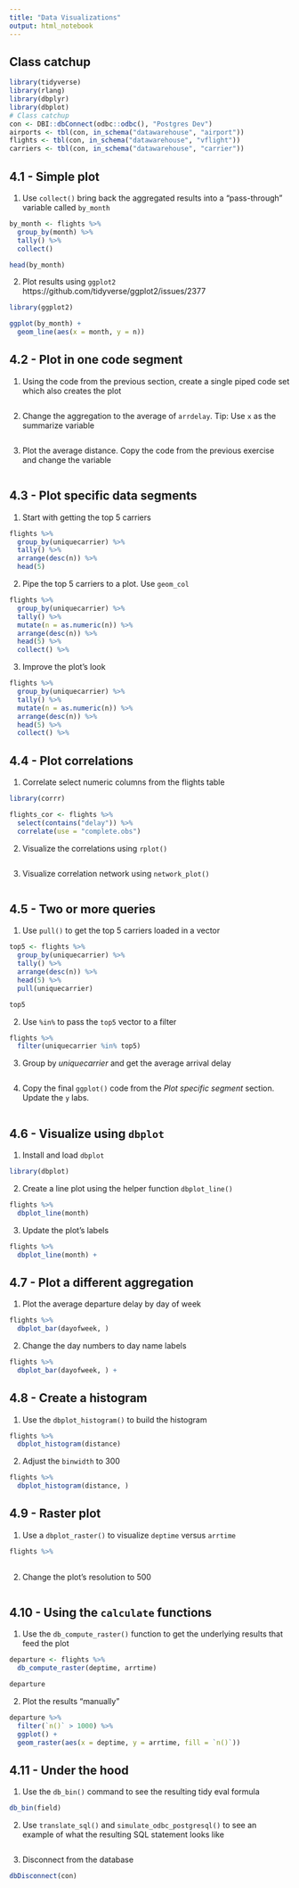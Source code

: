 ```yaml
---
title: "Data Visualizations"
output: html_notebook
---
```


## Class catchup

```r
library(tidyverse)
library(rlang)
library(dbplyr)
library(dbplot)
# Class catchup
con <- DBI::dbConnect(odbc::odbc(), "Postgres Dev")
airports <- tbl(con, in_schema("datawarehouse", "airport")) 
flights <- tbl(con, in_schema("datawarehouse", "vflight"))
carriers <- tbl(con, in_schema("datawarehouse", "carrier"))
```

## 4.1 - Simple plot

1. Use `collect()` bring back the aggregated results into a "pass-through" variable called `by_month`
```r
by_month <- flights %>%
  group_by(month) %>%
  tally() %>%
  collect() 

head(by_month)
```

2. Plot results using `ggplot2`
https://github.com/tidyverse/ggplot2/issues/2377

```r
library(ggplot2)

ggplot(by_month) +
  geom_line(aes(x = month, y = n)) 
```

## 4.2 - Plot in one code segment

1. Using the code from the previous section, create a single piped code set which also creates the plot
```r

```

2. Change the aggregation to the average of `arrdelay`.  Tip: Use `x` as the summarize variable 
```r

```

3. Plot the average distance. Copy the code from the previous exercise and change the variable
```r

```

## 4.3 - Plot specific data segments

1. Start with getting the top 5 carriers
```r
flights %>%
  group_by(uniquecarrier) %>%
  tally() %>%
  arrange(desc(n)) %>%
  head(5) 
```

2. Pipe the top 5 carriers to a plot. Use `geom_col`
```r
flights %>%
  group_by(uniquecarrier) %>%
  tally() %>%
  mutate(n = as.numeric(n)) %>%
  arrange(desc(n)) %>%
  head(5) %>%
  collect() %>%
```

3. Improve the plot's look
```r
flights %>%
  group_by(uniquecarrier) %>%
  tally() %>%
  mutate(n = as.numeric(n)) %>%
  arrange(desc(n)) %>%
  head(5) %>%
  collect() %>%
```

## 4.4 - Plot correlations

1. Correlate select numeric columns from the flights table
```r
library(corrr)

flights_cor <- flights %>% 
  select(contains("delay")) %>% 
  correlate(use = "complete.obs")
```

2. Visualize the correlations using `rplot()`
```r

```

3. Visualize correlation network using `network_plot()`
```r

```

## 4.5 - Two or more queries

1. Use `pull()` to get the top 5 carriers loaded in a vector
```r
top5 <- flights %>%
  group_by(uniquecarrier) %>%
  tally() %>%
  arrange(desc(n)) %>%
  head(5) %>%
  pull(uniquecarrier)

top5
```

2. Use `%in%` to pass the `top5` vector to a filter
```r
flights %>%
  filter(uniquecarrier %in% top5) 
```

3. Group by *uniquecarrier* and get the average arrival delay
```r

```

4. Copy the final `ggplot()` code from the *Plot specific segment* section. Update the `y` labs.
```r

```

## 4.6 - Visualize using `dbplot`

1. Install and load `dbplot`
```r
library(dbplot)
```

2. Create a line plot using the helper function `dbplot_line()`

```r
flights %>%
  dbplot_line(month)
```

3. Update the plot's labels
```r
flights %>%
  dbplot_line(month) +

```

## 4.7 - Plot a different aggregation

1. Plot the average departure delay by day of week
```r
flights %>%
  dbplot_bar(dayofweek, )
```

2. Change the day numbers to day name labels
```r
flights %>%
  dbplot_bar(dayofweek, ) +
```

## 4.8 - Create a histogram

1. Use the `dbplot_histogram()` to build the histogram
```r
flights %>%
  dbplot_histogram(distance)
```

2. Adjust the `binwidth` to 300

```r
flights %>%
  dbplot_histogram(distance, )
```

## 4.9 - Raster plot

1. Use a `dbplot_raster()` to visualize `deptime` versus `arrtime`
```r
flights %>%
  
```

2. Change the plot's resolution to 500
```r
  
```


## 4.10 - Using the `calculate` functions

1. Use the `db_compute_raster()` function to get the underlying results that feed the plot
```r
departure <- flights %>%
  db_compute_raster(deptime, arrtime)

departure
```

2. Plot the results "manually"
```r
departure %>%
  filter(`n()` > 1000) %>%
  ggplot() +
  geom_raster(aes(x = deptime, y = arrtime, fill = `n()`))
```

## 4.11 - Under the hood 

1. Use the `db_bin()` command to see the resulting tidy eval formula
```r
db_bin(field)
```

2. Use `translate_sql()` and `simulate_odbc_postgresql()` to see an example of what the resulting SQL statement looks like
```r

```

3. Disconnect from the database

```r
dbDisconnect(con)
```
